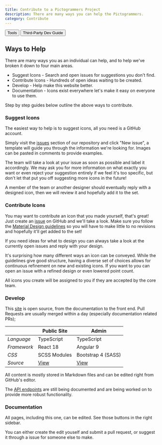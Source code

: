 ```yaml
---
title: Contribute to a Pictogrammers Project
description: There are many ways you can help the Pictogrammers.
category: Contribute
---
```


<Button href='/tools' startIcon='si:github'>Tools</Button>
<Button href='/docs/contribute/third-party' startIcon='mdi:puzzle-outline'>Third-Party Dev Guide</Button>

## Ways to Help

There are many ways you as an individual can help, and to help we've broken it down to four main areas.

- Suggest Icons - Search and open issues for suggestions you don't find.
- Contribute Icons - Hundreds of open ideas waiting to be created.
- Develop - Help make this website better.
- Documentation - Icons exist everywhere let's make it easy on everyone to use them.

Step by step guides below outline the above ways to contribute.

### Suggest Icons

The easiest way to help is to suggest icons, all you need is a GitHub account.

Simply visit the [issues](https://github.com/Templarian/MaterialDesign/issues) section of our repository and click "New issue", a template will guide you through the information we're looking for. Images can be pasted in comments to provide examples.

The team will take a look at your issue as soon as possible and label it accordingly. We may ask you for more information on what exactly you want or even reject your suggestion entirely if we feel it's too specific, but don't let that put you off suggesting more icons in the future!

A member of the team or another designer should eventually reply with a designed icon, then we will review it and hopefully add it to the set.

### Contribute Icons

You may want to contribute an icon that you made yourself, that's great! Just create an [issue](https://github.com/Templarian/MaterialDesign/issues) on GitHub and we'll take a look. Make sure you follow the [Material Design guidelines](https://material.io/design/iconography/system-icons.html#design-principles) so you will have to make little to no revisions and hopefully it'll get added to the set!

If you need ideas for what to design you can always take a look at the currently open issues and reply with your design.

It's surprising how many different ways an icon can be conveyed. While the guidelines give good structure, having a diverse set of choices allows for continuous refinement on new and existing icons. If you want to you can open an issue with a refined design or even lowered point count.

All icons you create will be assigned to you if they are accepted by the core team.

### Develop

This [site](/docs/contribute/website) is open source, from the documentation to the front end. Pull Requests are usually merged within a day (especially documentation related PRs);

|             | Public Site | Admin |
|-------------|-------------|-------|
| *Language*  | TypeScript  | TypeScript |
| *Framework* | React 18 | Angular 9 |
| *CSS*      | SCSS Modules | Bootstrap 4 (SASS) |
| *Source* | [View](https://github.com/Pictogrammers/pictogrammers.com/tree/master/src/site) | [View](https://github.com/Pictogrammers/Icon-Site/tree/master/src) |

All content is mostly stored in Markdown files and can be edited right from GitHub's editor.

The [API endpoints](/docs/contribute/api) are still being documented and are being worked on to provide more robust functionality.

### Documentation

All pages, including this one, can be edited. See those buttons in the right sidebar.

You can either create the edit youself and submit a pull request, or suggest it through a issue for someone else to make.
